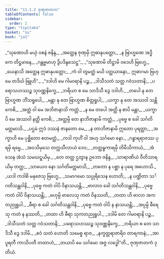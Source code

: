 ```yaml
---
title: "11.1.2 ဇုဏှဇာတက"
tableOfContents: false
sidebar:
  order: 2
type: "tipitaka"
basket: "su"
book: "ja1"
---
```



<DynamicBreadcrumb />

<Division number="13" book="ja1" e="ch" v="22" p="227">

<Paragraph number="2120" type="verses" book="ja1">
_“သုဏောဟိ မယှံ ဝစနံ ဇနိန္ဒ,_  
_အတ္ထေန ဇုဏှမှိ ဣဓာနုပတ္တော;_  
_န ဗြာဟ္မဏေ အဒ္ဓိကေ တိဋ္ဌမာနေ,_  
_ဂန္တဗ္ဗမာဟု ဒွိပဒိန္ဒသေဋ္ဌ”._  

</Paragraph>

</Division>
<Division number="14" book="ja1" e="ch" v="22" p="227">

<Paragraph number="2121" type="verses" book="ja1">
_“သုဏောမိ တိဋ္ဌာမိ ဝဒေဟိ ဗြဟ္မေ,_  
_ယေနာသိ အတ္ထေန ဣဓာနုပတ္တော;_  
_ကံ ဝါ တွမတ္ထံ မယိ ပတ္ထယာနော,_  
ဣဓာဂမာ ဗြဟ္မေ တဒိင်္ဃ ဗြူဟိ”._  

</Paragraph>

</Division>
<Division number="15" book="ja1" e="ch" v="22" p="227">

<Paragraph number="2122" type="verses" book="ja1">
_“ဒဒါဟိ မေ ဂါမဝရာနိ ပဉ္စ,_  
_ဒါသီသတံ သတ္တ ဂဝံသတာနိ;_  
_ပရောသဟဿဉ္စ သုဝဏ္ဏနိက္ခေ,_  
_ဘရိယာ စ မေ သာဒိသီ ဒွေ ဒဒါဟိ._  

</Paragraph>

</Division>
<Division number="16" book="ja1" e="ch" v="22" p="227">

<Paragraph number="2123" type="verses" book="ja1">
_တပေါ နု တေ ဗြာဟ္မဏ ဘိံသရူပေါ,_  
_မန္တာ နု တေ ဗြာဟ္မဏ စိတ္တရူပါ;_  
_ယက္ခာ နု တေ အဿဝါ သန္တိ ကေစိ,_  
_အတ္ထံ ဝါ မေ အဘိဇာနာသိ ကတ္တံ._  

</Paragraph>

</Division>
<Division number="17" book="ja1" e="ch" v="22" p="228">

<Paragraph number="2124" type="verses" book="ja1">
_န မေ တပေါ အတ္ထိ န စာပိ မန္တာ,_  
_ယက္ခာပိ မေ အဿဝါ နတ္ထိ ကေစိ;_  
_အတ္ထမ္ပိ တေ နာဘိဇာနာမိ ကတ္တံ,_  
_ပုဗ္ဗေ စ ခေါ သင်္ဂတိမတ္တမာသိ._  

</Paragraph>

</Division>
<Division number="18" book="ja1" e="ch" v="22" p="228">

<Paragraph number="2125" type="verses" book="ja1">
_ပဌမံ ဣဒံ ဒဿနံ ဇာနတော မေ,_  
_န တာဘိဇာနာမိ ဣတော ပုရတ္ထာ;_  
_အက္ခာဟိ မေ ပုစ္ဆိတော ဧတမတ္ထံ,_  
_ကဒါ ကုဟိံ ဝါ အဟု သင်္ဂမော နော._  

</Paragraph>

</Division>
<Division number="19" book="ja1" e="ch" v="22" p="228">

<Paragraph number="2126" type="verses" book="ja1">
_ဂန္ဓာရရာဇဿ ပုရမှိ ရမ္မေ,_  
_အဝသိမှသေ တက္ကသီလာယံ ဒေဝ;_  
_တတ္ထန္ဓကာရမှိ တိမီသိကာယံ,_  
_အံသေန အံသံ သမဃဋ္ဋယိမှ._  

</Paragraph>

</Division>
<Division number="20" book="ja1" e="ch" v="22" p="228">

<Paragraph number="2127" type="verses" book="ja1">
_တေ တတ္ထ ဌတွာန ဥဘော ဇနိန္ဒ,_  
_သာရာဏိယံ ဝီတိသာရယိမှ တတ္ထ;_  
_သာယေဝ နော သင်္ဂတိမတ္တမာသိ,_  
_တတော န ပစ္ဆာ န ပုရေ အဟောသိ._  

</Paragraph>

</Division>
<Division number="21" book="ja1" e="ch" v="22" p="228">

<Paragraph number="2128" type="verses" book="ja1">
_ယဒါ ကဒါစိ မနုဇေသု ဗြဟ္မေ,_  
_သမာဂမော သပ္ပုရိသေန ဟောတိ;_  
_န ပဏ္ဍိတာ သင်္ဂတိသန္ထဝါနိ,_  
_ပုဗ္ဗေ ကတံ ဝါပိ ဝိနာသယန္တိ._  

</Paragraph>

</Division>
<Division number="22" book="ja1" e="ch" v="22" p="228">

<Paragraph number="2129" type="verses" book="ja1">
_ဗာလာဝ ခေါ သင်္ဂတိသန္ထဝါနိ,_  
_ပုဗ္ဗေ ကတံ ဝါပိ ဝိနာသယန္တိ;_  
_ဗဟုမ္ပိ ဗာလေသု ကတံ ဝိနဿတိ,_  
_တထာ ဟိ ဗာလာ အကတညုရူပါ._  

</Paragraph>

</Division>
<Division number="23" book="ja1" e="ch" v="22" p="228">

<Paragraph number="2130" type="verses" book="ja1">
_ဓီရာ စ ခေါ သင်္ဂတိသန္ထဝါနိ,_  
_ပုဗ္ဗေ ကတံ ဝါပိ န နာသယန္တိ;_  
_အပ္ပမ္ပိ ဓီရေသု ကတံ န နဿတိ,_  
_တထာ ဟိ ဓီရာ သုကတညုရူပါ._  

</Paragraph>

</Division>
<Division number="24" book="ja1" e="ch" v="22" p="229">

<Paragraph number="2131" type="verses" book="ja1">
_ဒဒါမိ တေ ဂါမဝရာနိ ပဉ္စ,_  
_ဒါသီသတံ သတ္တ ဂဝံသတာနိ;_  
_ပရောသဟဿဉ္စ သုဝဏ္ဏနိက္ခေ,_  
_ဘရိယာ စ တေ သာဒိသီ ဒွေ ဒဒါမိ._  

</Paragraph>

</Division>
<Division number="25" book="ja1" e="ch" v="22" p="229">

<Paragraph number="2132" type="verses" book="ja1">
_ဧဝံ သတံ ဟောတိ သမေစ္စ ရာဇ,_  
_နက္ခတ္တရာဇာရိဝ တာရကာနံ;_  
_အာပူရတီ ကာသိပတီ တထာဟံ,_  
_တယာပိ မေ သင်္ဂမော အဇ္ဇ လဒ္ဓေါ”တိ._  


</Paragraph>
</Division>

<Paragraph number="2133" type="center" book="ja1">
ဇုဏှဇာတကံ ဒုတိယံ.
</Paragraph>